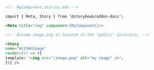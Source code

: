 ```md
<!-- MyComponent.stories.mdx -->

import { Meta, Story } from '@storybook/addon-docs';

<Meta title="img" component={MyComponent}/>

<!-- Assume image.png is located in the "public" directory. -->

<Story
name="WithAnImage"
render={() => ({
template: '<img src="/image.png" alt="my image" />',
})} />
```
